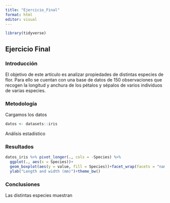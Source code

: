 ```yaml
---
title: "Ejercicio_Final"
format: html
editor: visual
---
```

```r
library(tidyverse)
```

## Ejercicio Final

### Introducción
El objetivo de este artículo es analizar propiedades de distintas especies de flor. Para ello se cuentan con una base de datos de 150 observaciones que recogen la longitud y anchura de los pétalos y sépalos de varios individuos de varias especies.

### Metodología

Cargamos los datos
```r
datos <- datasets::iris
```
Análisis estadístico

### Resultados

```r
datos_iris %>% pivot_longer(., cols = -Species) %>% 
  ggplot(., aes(x = Species))+
  geom_boxplot(aes(y = value, fill = Species))+facet_wrap(facets = "name", scales ="free")+
  ylab("Length and width (mm)")+theme_bw()
```

### Conclusiones

Las distintas especies muestran 

